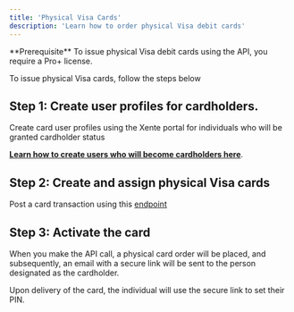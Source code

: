 ```yaml
---
title: 'Physical Visa Cards'
description: 'Learn how to order physical Visa debit cards'
---
```

<Info>
  **Prerequisite** To issue physical Visa debit cards using the API, you require a Pro+ license.
</Info>

To issue physical Visa cards, follow the steps below 

## Step 1: Create user profiles for cardholders.
Create card user profiles using the Xente portal for individuals who will be granted cardholder status

**[Learn how to create users who will become cardholders here](/start/ipn)**.

## Step 2: Create and assign physical Visa cards

Post a card transaction using this [endpoint](/api-reference/cards/post)

## Step 3: Activate the card

When you make the API call, a physical card order will be placed, and subsequently, an email with a secure link will be sent to the person designated as the cardholder.

Upon delivery of the card, the individual will use the secure link to set their PIN.

